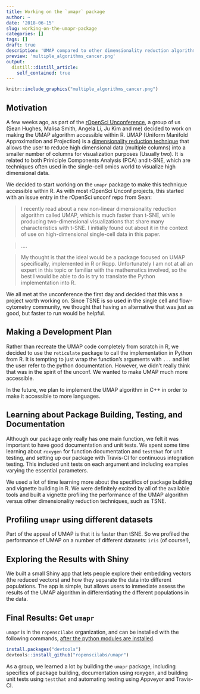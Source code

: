 ```yaml
---
title: Working on the `umapr` package
author: ~
date: '2018-06-15'
slug: working-on-the-umapr-package
categories: []
tags: []
draft: true
description: 'UMAP compared to other dimensionality reduction algorithms'
preview: 'multiple_algorithms_cancer.png'
output:
  distill::distill_article:
    self_contained: true
---
```


```r
knitr::include_graphics("multiple_algorithms_cancer.png")
```

## Motivation

A few weeks ago, as part of the [rOpenSci Unconference](), a group of us (Sean Hughes, Malisa Smith, Angela Li, Ju Kim and me) decided to work on making the UMAP algorithm accessible within R. UMAP (Uniform Manifold Approximation and Projection) is a [dimensionality reduction technique]() that allows the user to reduce high dimensional data (multiple columns) into a smaller number of columns for visualization purposes (Usually two). It is related to both Priniciple Components Analysis (PCA) and t-SNE, which are techniques often used in the single-cell omics world to visualize high dimensional data. 

We decided to start working on the `umapr` package to make this technique accessible within R. As with most rOpenSci Unconf projects, this started with an issue entry in the rOpenSci unconf repo from Sean:

> I recently read about a new non-linear dimensionality reduction algorithm called UMAP, which is much faster than t-SNE, while producing two-dimensional visualizations that share many characteristics with t-SNE. I initially found out about it in the context of use on high-dimensional single-cell data in this paper.

> ....

>My thought is that the ideal would be a package focused on UMAP specifically, implemented in R or Rcpp. Unfortunately I am not at all an expert in this topic or familiar with the mathematics involved, so the best I would be able to do is try to translate the Python implementation into R.

We all met at the unconference the first day and decided that this was a project worth working on. Since TSNE is so used in the single cell and flow-cytometry community, we thought that having an alternative that was just as good, but faster to run would be helpful.

## Making a Development Plan

Rather than recreate the UMAP code completely from scratch in R, we decided to use the `reticulate` package to call the implementation in Python from R. It is tempting to just wrap the function's arguments with `...` and let the user refer to the python documentation. However, we didn't really think that was in the spirit of the unconf. We wanted to make UMAP much more accessible.

In the future, we plan to implement the UMAP algorithm in C++ in order to make it accessible to more languages.

## Learning about Package Building, Testing, and Documentation

Although our package only really has one main function, we felt it was important to have good documentation and unit tests. We spent some time learning about `roxygen` for function documentation and `testthat` for unit testing, and setting up our package with Travis-CI for continuous integration testing. This included unit tests on each argument and including examples varying the essential parameters. 

We used a lot of time learning more about the specifics of package building and vignette building in R. We were definitely excited by all of the available tools and built a vignette profiling the performance of the UMAP algorithm versus other dimensionality reduction techniques, such as TSNE. 

## Profiling `umapr` using different datasets

Part of the appeal of UMAP is that it is faster than tSNE. So we profiled the performance of UMAP on a number of different datasets: `iris` (of course!), 

## Exploring the Results with Shiny

We built a small Shiny app that lets people explore their embedding vectors (the reduced vectors) and how they separate the data into different populations. The app is simple, but allows users to immediate assess the results of the UMAP algorithm in differentiating the different populations in the data. 

## Final Results: Get `umapr`

`umapr` is in the `ropenscilabs` organization, and can be installed with the following commands, [after the python modules are installed](https://github.com/lmcinnes/umap#installing).

```r
install.packages("devtools")
devtools::install_github("ropenscilabs/umapr")
```

As a group, we learned a lot by building the `umapr` package, including specifics of package building, documentation using roxygen, and building unit tests using `testthat` and automating testing using Appveyor and Travis-CI. 



